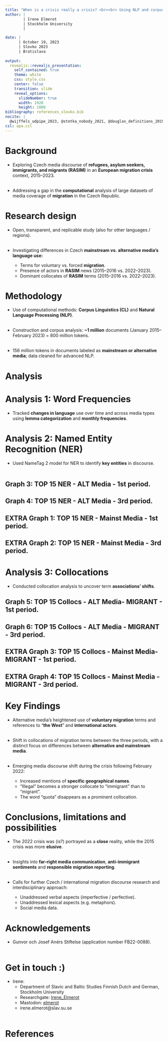 ```yaml
---
title: "When is a crisis really a crisis? <br><br> Using NLP and corpus linguistic methods to reveal differences in migration discourse across Czech media"
author: |
        | Irene Elmerot
        | Stockholm University
        |

date: | 
      | October 19, 2023
      | Slovko 2023
      | Bratislava
      
output:
  revealjs::revealjs_presentation:
    self_contained: true
    theme: white
    css: style.css
    center: false
    transition: slide
    reveal_options:
      slideNumber: true
      width: 1920
      height: 1080
bibliography: references_slovko.bib
nocite: |
  @wijffels_udpipe_2023, @stetka_nobody_2021, @douglas_definitions_2019, @baker_useful_2008, @straka_udpipe_2018, @cvrcek_online2_now_2022, @cvrcek_no_2022, @newton_media_as_media_nodate
csl: apa.csl
---
```


# Background

- Exploring Czech media discourse of **refugees, asylum seekers, immigrants, and migrants (RASIM)** in an **European migration crisis** context, 2015--2023. <br><br>

- Addressing a gap in the **computational** analysis of large datasets of media coverage of **migration** in the Czech Republic. 

# Research design

- Open, transparent, and replicable study (also for other languages / regions). <br><br>

- Investigating differences in Czech **mainstream vs. alternative media's language use:** 
  - Terms for voluntary vs. forced **migration**.
  - Presence of actors in **RASIM** news (2015--2016 vs. 2022--2023).
  - Dominant collocates of **RASIM** terms (2015--2016 vs. 2022--2023).

# Methodology

- Use of computational methods: **Corpus Linguistics (CL)** and **Natural Language Processing (NLP)**. <br><br>

- Construction and corpus analysis: **~1 million** documents (January 2015--February 2023) = 800 million tokens. <br><br>

- 156 million tokens in documents labeled as **mainstream or alternative media**; data cleaned for advanced NLP.

# Analysis

# {data-background-image="graphics/migration_content_proportion_by_media_type.png"}

# Analysis 1: Word Frequencies

- Tracked **changes in language** use over time and across media types using **lemma categorization** and **monthly frequencies**.

## {data-background-image="graphics/term_frequencies_by_media_type.png"}

# Analysis 2: Named Entity Recognition (NER)

- Used NameTag 2 model for NER to identify **key entities** in discourse.<br><br>

## **Graph 3: TOP 15 NER - ALT Media - 1st period.**

## **Graph 4: TOP 15 NER - ALT Media - 3rd period.**

## **EXTRA Graph 1: TOP 15 NER - Mainst Media - 1st period.**

## **EXTRA Graph 2: TOP 15 NER - Mainst Media - 3rd period.**

# Analysis 3: Collocations

- Conducted collocation analysis to uncover term **associations' shifts**.

## **Graph 5: TOP 15 Collocs - ALT Media- MIGRANT - 1st period.**

## **Graph 6:  TOP 15 Collocs - ALT Media - MIGRANT - 3rd period.**

## **EXTRA Graph 3: TOP 15 Collocs - Mainst Media- MIGRANT - 1st period.**

## **EXTRA Graph 4: TOP 15 Collocs - Mainst Media - MIGRANT - 3rd period.**

# Key Findings

- Alternative media's heightened use of **voluntary migration** terms and references to “**the West**” and **international actors**.<br><br>

- Shift in collocations of migration terms between the three periods, with a distinct focus on differences between **alternative and mainstream media**.<br><br>

- Emerging media discourse shift during the crisis following February 2022:
  - Increased mentions of **specific geographical names**.
  - “Illegal” becomes a stronger collocate to “immigrant” than to “migrant”.
  - The word “quota” disappears as a prominent collocation.

# Conclusions, limitations and possibilities

- The 2022 crisis was (is?) portrayed as a **close** reality, while the 2015 crisis was more **elusive**.<br><br>

- Insights into **far-right media communication**, **anti-immigrant sentiments** and **responsible migration reporting**.<br><br>

- Calls for further Czech / international migration discourse research and interdisciplinary approach:
  - Unaddressed verbal aspects (imperfective / perfective).
  - Unaddressed lexical aspects (e.g. metaphors).
  - Social media data.

# Acknowledgements

- Gunvor och Josef Anérs Stiftelse (application number FB22-0088).<br><br>

# Get in touch :)

- Irene:
  - Department of Slavic and Baltic Studies Finnish Dutch and German, Stockholm University
  - Researchgate: [Irene_Elmerot](researchgate.net/profile/Irene_Elmerot)
  - Mastodon: [elmerot](https://mastodon.nu/@elmerot)
  - irene.elmerot@slav.su.se <br><br>

# References




  
  



 

